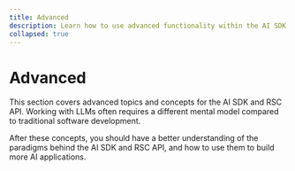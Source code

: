 ```yaml
---
title: Advanced
description: Learn how to use advanced functionality within the AI SDK and RSC API.
collapsed: true
---
```


# Advanced

This section covers advanced topics and concepts for the AI SDK and RSC API. Working with LLMs often requires a different mental model compared to traditional software development.

After these concepts, you should have a better understanding of the paradigms behind the AI SDK and RSC API, and how to use them to build more AI applications.
